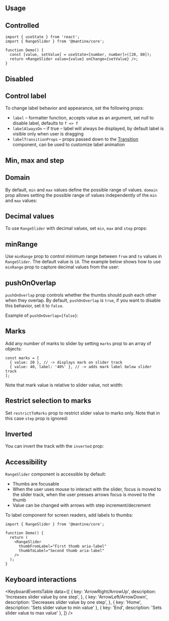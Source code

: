 

## Usage

<Demo data={RangeSliderDemos.configurator} />

## Controlled

```tsx
import { useState } from 'react';
import { RangeSlider } from '@mantine/core';

function Demo() {
  const [value, setValue] = useState<[number, number]>([20, 80]);
  return <RangeSlider value={value} onChange={setValue} />;
}
```

## Disabled

<Demo data={RangeSliderDemos.disabled} />

## Control label

To change label behavior and appearance, set the following props:

- `label` – formatter function, accepts value as an argument, set null to disable label, defaults to `f => f`
- `labelAlwaysOn` – if true – label will always be displayed, by default label is visible only when user is dragging
- `labelTransitionProps` – props passed down to the [Transition](/core/transition) component, can be used to customize label animation

<Demo data={RangeSliderDemos.label} />

## Min, max and step

<Demo data={RangeSliderDemos.step} />

## Domain

By default, `min` and `max` values define the possible range of values.
`domain` prop allows setting the possible range of values independently of the
`min` and `max` values:

<Demo data={RangeSliderDemos.domain} />

## Decimal values

To use `RangeSlider` with decimal values, set `min`, `max` and `step` props:

<Demo data={RangeSliderDemos.decimal} />

## minRange

Use `minRange` prop to control minimum range between `from` and `to` values
in `RangeSlider`. The default value is `10`. The example below shows how to
use `minRange` prop to capture decimal values from the user:

<Demo data={RangeSliderDemos.decimal} />

## pushOnOverlap

`pushOnOverlap` prop controls whether the thumbs should push each other when they overlap.
By default, `pushOnOverlap` is `true`, if you want to disable this behavior, set it to `false`.

Example of `pushOnOverlap={false}`:

<Demo data={RangeSliderDemos.pushOnOverlap} />

## Marks

Add any number of marks to slider by setting `marks` prop to an array of objects:

```tsx
const marks = [
  { value: 20 }, // -> displays mark on slider track
  { value: 40, label: '40%' }, // -> adds mark label below slider track
];
```

Note that mark value is relative to slider value, not width:

<Demo data={RangeSliderDemos.marks} />

## Restrict selection to marks

Set `restrictToMarks` prop to restrict slider value to marks only. Note that in
this case `step` prop is ignored:

<Demo data={RangeSliderDemos.restrictToMarks} />

## Inverted

You can invert the track with the `inverted` prop:

<Demo data={RangeSliderDemos.inverted} />

## Accessibility

`RangeSlider` component is accessible by default:

- Thumbs are focusable
- When the user uses mouse to interact with the slider, focus is moved to the slider track, when the user presses arrows focus is moved to the thumb
- Value can be changed with arrows with step increment/decrement

To label component for screen readers, add labels to thumbs:

```tsx
import { RangeSlider } from '@mantine/core';

function Demo() {
  return (
    <RangeSlider
      thumbFromLabel="First thumb aria-label"
      thumbToLabel="Second thumb aria-label"
    />
  );
}
```

## Keyboard interactions

<KeyboardEventsTable
  data={[
    {
      key: 'ArrowRight/ArrowUp',
      description: 'Increases slider value by one step',
    },
    {
      key: 'ArrowLeft/ArrowDown',
      description: 'Decreases slider value by one step',
    },
    { key: 'Home', description: 'Sets slider value to min value' },
    { key: 'End', description: 'Sets slider value to max value' },
  ]}
/>